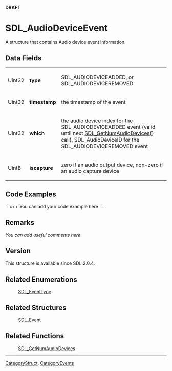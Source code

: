 '''DRAFT'''

<!-- #*^*^*^*^*See http://wiki.libsdl.org/moin.cgi/SGStructures for details on editing this page*^*^*^*^* -->


= SDL_AudioDeviceEvent =
A structure that contains Audio device event information.




== Data Fields ==
{|
|Uint32
|'''type'''
|SDL_AUDIODEVICEADDED, or SDL_AUDIODEVICEREMOVED
|-
|Uint32
|'''timestamp'''
|the timestamp of the event
|-
|Uint32
|'''which'''
|the audio device index for the SDL_AUDIODEVICEADDED event (valid until next [[SDL_GetNumAudioDevices]]() call), SDL_AudioDeviceID for the SDL_AUDIODEVICEREMOVED event
|-
|Uint8
|'''iscapture'''
|zero if an audio output device, non-zero if an audio capture device
|}


== Code Examples ==
```c++
You can add your code example here
```

<!-- #Leave this section as-is unless you have a code example to put in.  In that case, replace You can add your code example here with your code example following the Style Guide instructions.  Leave the rest of the markup alone and delete this comment. -->


== Remarks ==
''You can add useful comments here''

<!-- #Leave this section as-is unless you have a remark to put in.  In that case, replace ''You can add useful comments here'' with your remark(s) following the Style Guide instructions.  Leave the rest of the markup alone and delete this comment. -->


== Version ==
This structure is available since SDL 2.0.4.


== Related Enumerations ==
:[[SDL_EventType]]
<!-- #Remove this section if empty -->

== Related Structures ==
:[[SDL_Event]]
<!-- #Remove this section if empty -->

== Related Functions ==
:[[SDL_GetNumAudioDevices]]
<!-- #Remove this section if empty -->

----
[[CategoryStruct]], [[CategoryEvents]]
<!-- #See the Style Guide for instructions on editing the footer. -->
